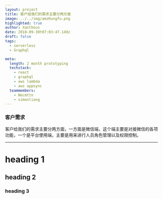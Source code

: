 ```yaml
---
layout: project
title: 客户给我们的需求主要分两方面
image: ../../img/amzKungfu.png
highlighted: true
author: Xanthous
date: 2018-09-30t07:03:47.149z
draft: false
tags:
  - serverless
  - Graphql

meta:
  length: 2 month prototyping
  techstack:
    - react
    - graphql
    - aws lambda
    - aws appsync
  teammembers:
    - Necmttn
    - simonliang
---
```


### 客户需求

客户给我们的需求主要分两方面，一方面是微信端，这个端主要是对接微信的各项功能，一个是平台使用端，主要是用来进行人员角色管理以及权限控制。

---

# heading 1

## heading 2

### heading 3
